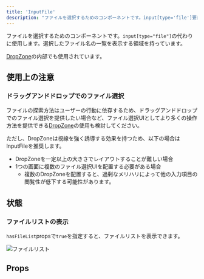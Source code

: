 ```yaml
---
title: 'InputFile'
description: "ファイルを選択するためのコンポーネントです。input[type='file']要素の代わりに使用します。選択したファイル名の一覧を表示する領域を持っています。"
---
```


ファイルを選択するためのコンポーネントです。`input[type="file"]`の代わりに使用します。選択したファイル名の一覧を表示する領域を持っています。

[DropZone](/products/components/drop-zone/)の内部でも使用されています。

<ComponentStory name="InputFile" />

## 使用上の注意
### ドラッグアンドドロップでのファイル選択
ファイルの探索方法はユーザーの行動に依存するため、ドラッグアンドドロップでのファイル選択を提供したい場合など、ファイル選択UIとしてより多くの操作方法を提供できる[DropZone](/products/components/drop-zone/)の使用も検討してください。

ただし、DropZoneは視線を強く誘導する効果を持つため、以下の場合はInputFileを推奨します。

- DropZoneを一定以上の大きさでレイアウトすることが難しい場合
- 1つの画面に複数のファイル選択UIを配置する必要がある場合
    - 複数のDropZoneを配置すると、過剰なメリハリによって他の入力項目の閲覧性が低下する可能性があります。

## 状態

### ファイルリストの表示
`hasFileList`propsで`true`を指定すると、ファイルリストを表示できます。

![ファイルリスト](./images/input-file-filelist.png)

## Props

<ComponentPropsTable name="InputFile" />

